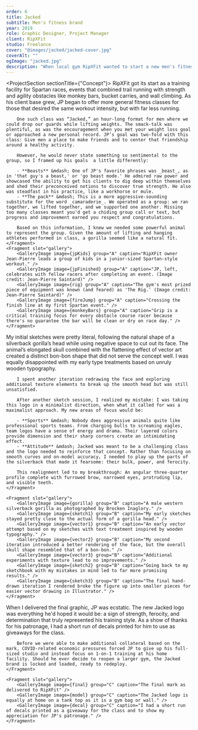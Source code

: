 ```yaml
---
order: 6
title: Jacked
subtitle: Men's fitness brand
year: 2019
role: Graphic Designer, Project Manager
client: RipXFit
studio: Freelance
cover: "@images/jacked/jacked-cover.jpg"
coverAlt: ""
ogImage: "jacked.jpg"
description: "When local gym RipXFit wanted to start a new men's fitness class, owner Jean-Pierre said he already had a name in mind, but wanted something powerful to serve as its mascot."
---
```




<ProjectSection sectionTitle={"Concept"}>
    <Fragment slot="text">
        RipXFit got its start as a training facility for Spartan races, events that combined trail running with strength and agility obstacles like monkey bars, bucket carries, and wall climbing. As his client base grew, JP began to offer more general fitness classes for those that desired the same workout intensity, but with far less running. 

        One such class was “Jacked,” an hour-long format for men where we could drop our guards while lifting weights. The smack-talk was plentiful, as was the encouragement when you met your weight loss goal or approached a new personal record. JP’s goal was two-fold with this class: Give men a place to make friends and to center that friendship around a healthy activity.

        However, he would never state something so sentimental to the group, so I framed up his goals  a little differently:

        - **Beasts** &mdash; One of JP's favorite phrases was _beast_, as in 'that guy's a beast,' or 'go beast mode.' He admired raw power and showcased the ability to get his clients to dig deep within themselves and shed their preconceived notions to discover true strength. He also was steadfast in his practice, like a workhorse or mule.
        - **The pack** &mdash; This is a more aggressive-sounding substitute for the word _camaraderie_. We operated as a group: we ran together, we lifted together, and we supported one another. Missing too many classes meant you'd get a chiding group call or text, but progress and improvement earned you respect and congratulations.

        Based on this information, I knew we needed some powerful animal to represent the group. Given the amount of lifting and hanging athletes performed in class, a gorilla seemed like a natural fit.
    </Fragment>
    <Fragment slot="gallery">
        <GalleryImage image={jpKids} group="A" caption="RipXFit owner Jean-Pierre leads a group of kids in a junior-sized Spartan-style workout." />
        <GalleryImage image={jpFinished} group="A" caption="JP, left, celebrates with fellow racers after completing an event. (Image credit: Jean-Pierre Saintard)" />
        <GalleryImage image={rig} group="A" caption="The gym's most prized piece of equipment was known (and feared) as 'The Rig.' (Image credit: Jean-Pierre Saintard)" />
        <GalleryImage image={fireJump} group="A" caption="Crossing the finish line at my first Spartan event." />
        <GalleryImage image={monkeyBars} group="A" caption="Grip is a critical training focus for every obstacle course racer because there's no guarantee the bar will be clean or dry on race day." />
    </Fragment>
</ProjectSection>

<ProjectSection sectionTitle="Process">
    <Fragment slot="text">
        My initial sketches were pretty literal, following the natural shape of a silverback gorilla’s head while using negative space to cut out its face. The animal’s elongated skull combined with the flattening effect of vector art created a distinct bon-bon shape that did not serve the concept well. I was equally disappointed with my early type treatments based on unruly wooden typography. 

        I spent another iteration redrawing the face and exploring additional texture elements to break up the smooth head but was still unsatisfied.

        After another sketch session, I realized my mistake: I was taking this logo in a minimalist direction, when what it called for was a maximalist approach. My new areas of focus would be:

        - **Sports** &mdash; Nobody does aggressive animals quite like professional sports teams. From charging bulls to screaming eagles, team logos have a sense of energy and drama. Their layered colors provide dimension and their sharp corners create an intimidating effect. 
        - **Attitude** &mdash; Jacked was meant to be a challenging class and the logo needed to reinforce that concept. Rather than focusing on smooth curves and on-model accuracy, I needed to play up the parts of the silverback that made it fearsome: their bulk, power, and ferocity.

        This realignment led to my breakthrough: An angular three-quarter profile complete with furrowed brow, narrowed eyes, protruding lip, and visible teeth.
    </Fragment>

    <Fragment slot="gallery">
        <GalleryImage image={gorilla} group="B" caption="A male western silverback gorilla as photographed by Brocken Inaglory." />
        <GalleryImage image={sketch1} group="B" caption="My early sketches stayed pretty close to the actual form of a gorilla head." />
        <GalleryImage image={vector1} group="B" caption="An early vector attempt based on my sketches with text treatment inspired by wooden typography." />
        <GalleryImage image={vector2} group="B" caption="My second iteration introduced a better rendering of the face, but the overall skull shape resembled that of a bon-bon." />
        <GalleryImage image={vector3} group="B" caption="Additional experiments with texture lead to no improvements." />
        <GalleryImage image={sketch2} group="B" caption="Going back to my sketchbook with my mistakes in mind led to far more promising results." />
        <GalleryImage image={sketch3} group="B" caption="The final hand-drawn iteration I rendered broke the figure up into smaller pieces for easier vector drawing in Illustrator." />
    </Fragment>
</ProjectSection>

<ProjectSection sectionTitle="Outcome">
<Fragment slot="text">
        When I delivered the final graphic, JP was ecstatic. The new Jacked logo was everything he'd hoped it would be: a sign of strength, ferocity, and determination that truly represented his training style. As a show of thanks for his patronage, I had a short run of decals printed for him to use as giveaways for the class.

        Before we were able to make additional collateral based on the mark, COVID-related economic pressures forced JP to give up his full-sized studio and instead focus on 1-on-1 training at his home facility. Should he ever decide to reopen a larger gym, the Jacked brand is locked and loaded, ready to redeploy.
    </Fragment>

    <Fragment slot="gallery">
        <GalleryImage image={final} group="C" caption="The final mark as delivered to RipXFit" />
        <GalleryImage image={model} group="C" caption="The Jacked logo is equally at home on a tank top as it is a gym bag or wall." />
        <GalleryImage image={decal} group="C" caption="I had a short run of decals printed as a giveaway for the class and to show my appreciation for JP's patronage." />
    </Fragment>
</ProjectSection>